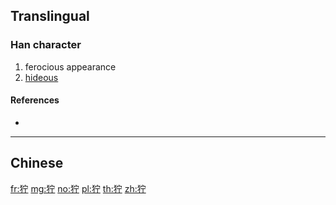 {{also|獰}}
==Translingual==

===Han character===
{{Han char|rn=94|rad=犬|as=05|sn=8|four=|canj=KHJMN}}

# ferocious appearance
# [[hideous]]

====References====
* {{Han ref|kx=0709.181|hdz=21341.110|uh=72DE|ud=29406}}

----

==Chinese==
{{zh-see|獰}}

[[fr:狞]]
[[mg:狞]]
[[no:狞]]
[[pl:狞]]
[[th:狞]]
[[zh:狞]]